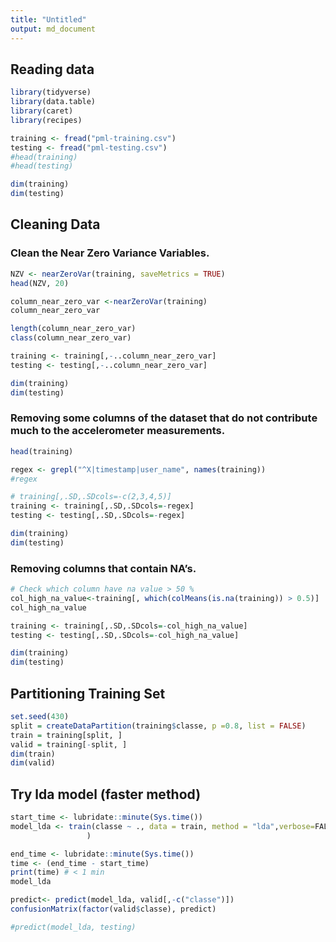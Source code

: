 ```yaml
---
title: "Untitled"
output: md_document
---
```

## Reading data
```r
library(tidyverse)
library(data.table)
library(caret)
library(recipes)
```

```r
training <- fread("pml-training.csv")
testing <- fread("pml-testing.csv")
#head(training)
#head(testing)
```


```r
dim(training)
dim(testing)
```

## Cleaning Data
### Clean the Near Zero Variance Variables.
```r
NZV <- nearZeroVar(training, saveMetrics = TRUE)
head(NZV, 20)
```

```r
column_near_zero_var <-nearZeroVar(training)
column_near_zero_var
```

```r
length(column_near_zero_var)
class(column_near_zero_var)
```

```r
training <- training[,-..column_near_zero_var]
testing <- testing[,-..column_near_zero_var]
```


```r
dim(training)
dim(testing)
```

### Removing some columns of the dataset that do not contribute much to the accelerometer measurements.
```r
head(training)
```

```r
regex <- grepl("^X|timestamp|user_name", names(training))
#regex
```

```r
# training[,.SD,.SDcols=-c(2,3,4,5)]
training <- training[,.SD,.SDcols=-regex]
testing <- testing[,.SD,.SDcols=-regex]
```

```r
dim(training)
dim(testing)
```
### Removing columns that contain NA's.

```r
# Check which column have na value > 50 %
col_high_na_value<-training[, which(colMeans(is.na(training)) > 0.5)]
col_high_na_value
```


```r
training <- training[,.SD,.SDcols=-col_high_na_value]
testing <- testing[,.SD,.SDcols=-col_high_na_value]
```


```r
dim(training)
dim(testing)
```
## Partitioning Training Set

```r
set.seed(430)
split = createDataPartition(training$classe, p =0.8, list = FALSE)
train = training[split, ]
valid = training[-split, ]
dim(train)
dim(valid)
```
## Try lda model (faster method)
```r
start_time <- lubridate::minute(Sys.time())
model_lda <- train(classe ~ ., data = train, method = "lda",verbose=FALSE#trControl=cv
                 )

end_time <- lubridate::minute(Sys.time())
time <- (end_time - start_time)
print(time) # < 1 min
model_lda
```

```r
predict<- predict(model_lda, valid[,-c("classe")])
confusionMatrix(factor(valid$classe), predict)
```


```r
#predict(model_lda, testing)
```


